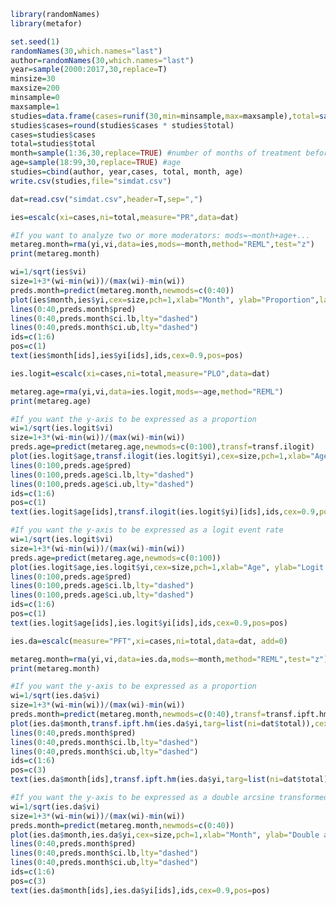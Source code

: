 ```r
library(randomNames)
library(metafor)
```
```r
set.seed(1)
randomNames(30,which.names="last")
author=randomNames(30,which.names="last")
year=sample(2000:2017,30,replace=T)
minsize=30
maxsize=200
minsample=0
maxsample=1
studies=data.frame(cases=runif(30,min=minsample,max=maxsample),total=sample(minsize:maxsize,30,replace=TRUE))
studies$cases=round(studies$cases * studies$total)
cases=studies$cases
total=studies$total
month=sample(1:36,30,replace=TRUE) #number of months of treatment before dropout
age=sample(18:99,30,replace=TRUE) #age
studies=cbind(author, year,cases, total, month, age)
write.csv(studies,file="simdat.csv")
```
```r
dat=read.csv("simdat.csv",header=T,sep=",")
```
```r
ies=escalc(xi=cases,ni=total,measure="PR",data=dat) 
```
```r
#If you want to analyze two or more moderators: mods=~month+age+...
metareg.month=rma(yi,vi,data=ies,mods=~month,method="REML",test="z")
print(metareg.month)
```
```r
wi=1/sqrt(ies$vi)
size=1+3*(wi-min(wi))/(max(wi)-min(wi))
preds.month=predict(metareg.month,newmods=c(0:40))
plot(ies$month,ies$yi,cex=size,pch=1,xlab="Month", ylab="Proportion",las=1)
lines(0:40,preds.month$pred)
lines(0:40,preds.month$ci.lb,lty="dashed")
lines(0:40,preds.month$ci.ub,lty="dashed")
ids=c(1:6)
pos=c(1)
text(ies$month[ids],ies$yi[ids],ids,cex=0.9,pos=pos)
```
```r
ies.logit=escalc(xi=cases,ni=total,measure="PLO",data=dat)
```
```r
metareg.age=rma(yi,vi,data=ies.logit,mods=~age,method="REML")
print(metareg.age)
```
```r
#If you want the y-axis to be expressed as a proportion
wi=1/sqrt(ies.logit$vi)
size=1+3*(wi-min(wi))/(max(wi)-min(wi))
preds.age=predict(metareg.age,newmods=c(0:100),transf=transf.ilogit)
plot(ies.logit$age,transf.ilogit(ies.logit$yi),cex=size,pch=1,xlab="Age", ylab="Proportion",las=1)
lines(0:100,preds.age$pred)
lines(0:100,preds.age$ci.lb,lty="dashed")
lines(0:100,preds.age$ci.ub,lty="dashed")
ids=c(1:6)
pos=c(1)
text(ies.logit$age[ids],transf.ilogit(ies.logit$yi)[ids],ids,cex=0.9,pos=pos)
```
```r
#If you want the y-axis to be expressed as a logit event rate
wi=1/sqrt(ies.logit$vi)
size=1+3*(wi-min(wi))/(max(wi)-min(wi))
preds.age=predict(metareg.age,newmods=c(0:100))
plot(ies.logit$age,ies.logit$yi,cex=size,pch=1,xlab="Age", ylab="Logit event rate",las=1)
lines(0:100,preds.age$pred)
lines(0:100,preds.age$ci.lb,lty="dashed")
lines(0:100,preds.age$ci.ub,lty="dashed")
ids=c(1:6)
pos=c(1)
text(ies.logit$age[ids],ies.logit$yi[ids],ids,cex=0.9,pos=pos)
```
```r
ies.da=escalc(measure="PFT",xi=cases,ni=total,data=dat, add=0)
```
```r
metareg.month=rma(yi,vi,data=ies.da,mods=~month,method="REML",test="z")
print(metareg.month)
```
```r
#If you want the y-axis to be expressed as a proportion
wi=1/sqrt(ies.da$vi)
size=1+3*(wi-min(wi))/(max(wi)-min(wi))
preds.month=predict(metareg.month,newmods=c(0:40),transf=transf.ipft.hm,targ=list(ni=dat$total))
plot(ies.da$month,transf.ipft.hm(ies.da$yi,targ=list(ni=dat$total)),cex=size,pch=1,xlab="Month", ylab="Proportion",las=1)
lines(0:40,preds.month$pred)
lines(0:40,preds.month$ci.lb,lty="dashed")
lines(0:40,preds.month$ci.ub,lty="dashed")
ids=c(1:6)
pos=c(3)
text(ies.da$month[ids],transf.ipft.hm(ies.da$yi,targ=list(ni=dat$total))[ids],ids,cex=0.9,pos=pos)
```
```r
#If you want the y-axis to be expressed as a double arcsine transformed proportion
wi=1/sqrt(ies.da$vi)
size=1+3*(wi-min(wi))/(max(wi)-min(wi))
preds.month=predict(metareg.month,newmods=c(0:40))
plot(ies.da$month,ies.da$yi,cex=size,pch=1,xlab="Month", ylab="Double arcsine transformed proportions",las=1)
lines(0:40,preds.month$pred)
lines(0:40,preds.month$ci.lb,lty="dashed")
lines(0:40,preds.month$ci.ub,lty="dashed")
ids=c(1:6)
pos=c(3)
text(ies.da$month[ids],ies.da$yi[ids],ids,cex=0.9,pos=pos)
```